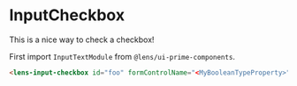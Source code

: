 
<Meta 
    title={meta.title}
    component={meta.component}
    decorators={meta.decorators}
    argTypes={meta.argTypes} />

# InputCheckbox

This is a nice way to check a checkbox!

<Story story={Default} />

First import `InputTextModule` from `@lens/ui-prime-components`.

```html
<lens-input-checkbox id="foo" formControlName="<MyBooleanTypeProperty>" label="My label"></lens-input-checkbox>
```